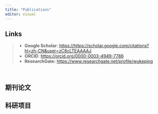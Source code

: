 ```yaml
---
title: "Publications"
editor: visual
---
```



::: {.callout-note}
## Links

>- **Google Scholar**: <https://https://scholar.google.com/citations?hl=zh-CN&user=zC8cLTEAAAAJ>
>- **ORCID**: <https://orcid.org/0000-0003-4949-7786>
>- **ResearchGate:** <https://www.researchgate.net/profile/wukeping>
:::

&emsp;

## 期刊论文



## 科研项目

